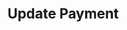 ---
title: 'Update Payment'
description: 'Update Payment'
openapi: "/openapi/openapi.yaml PATCH /payments/{companyId}/{customId}"
---